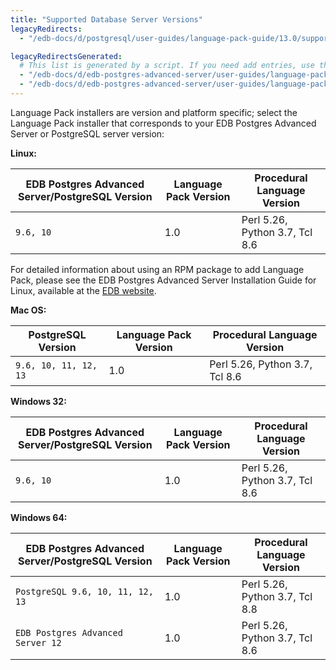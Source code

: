 ```yaml
---
title: "Supported Database Server Versions"
legacyRedirects:
  - "/edb-docs/d/postgresql/user-guides/language-pack-guide/13.0/supported_database_server_versions.html"

legacyRedirectsGenerated:
  # This list is generated by a script. If you need add entries, use the `legacyRedirects` key.
  - "/edb-docs/d/edb-postgres-advanced-server/user-guides/language-pack-guide/13/supported_database_server_versions.html"
  - "/edb-docs/d/edb-postgres-advanced-server/user-guides/language-pack-guide/latest/supported_database_server_versions.html"
---
```


<div id="supported_database_server_versions" class="registered_link"></div>

Language Pack installers are version and platform specific; select the Language Pack installer that corresponds to your EDB Postgres Advanced Server or PostgreSQL server version:

**Linux:**

| EDB Postgres Advanced Server/PostgreSQL Version | Language Pack Version | Procedural Language Version    |
| ----------------------------------------------- | --------------------- | ------------------------------ |
| `9.6, 10`                                       | 1.0                   | Perl 5.26, Python 3.7, Tcl 8.6 |

For detailed information about using an RPM package to add Language Pack, please see the EDB Postgres Advanced Server Installation Guide for Linux, available at the [EDB website](/epas/latest/).

**Mac OS:**

| PostgreSQL Version         | Language Pack Version | Procedural Language Version    |
| -------------------------- | --------------------- | ------------------------------ |
| `9.6, 10, 11, 12, 13`      | 1.0                   | Perl 5.26, Python 3.7, Tcl 8.6 |

**Windows 32:**

| EDB Postgres Advanced Server/PostgreSQL Version | Language Pack Version | Procedural Language Version    |
| ----------------------------------------------- | --------------------- | ------------------------------ |
| `9.6, 10`                                       | 1.0                   | Perl 5.26, Python 3.7, Tcl 8.6 |

**Windows 64:**

| EDB Postgres Advanced Server/PostgreSQL Version | Language Pack Version | Procedural Language Version    |
| ----------------------------------------------- | --------------------- | ------------------------------ |
| `PostgreSQL 9.6, 10, 11, 12, 13`                | 1.0                   | Perl 5.26, Python 3.7, Tcl 8.8 |
| `EDB Postgres Advanced Server 12`               | 1.0                   | Perl 5.26, Python 3.7, Tcl 8.6 |

